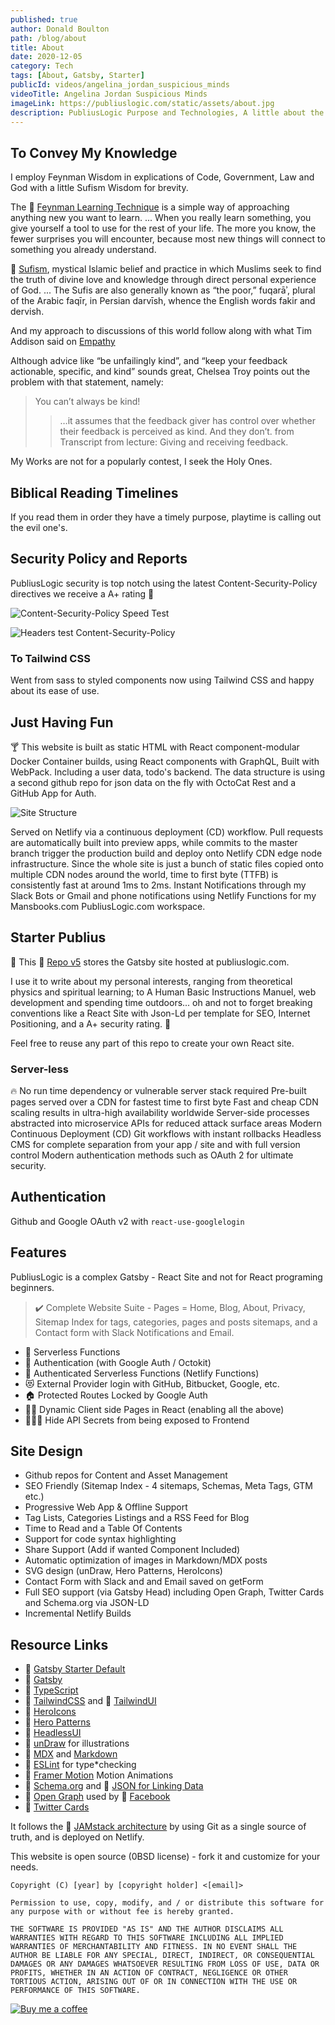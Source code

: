 ```yaml
---
published: true
author: Donald Boulton
path: /blog/about
title: About
date: 2020-12-05
category: Tech
tags: [About, Gatsby, Starter]
publicId: videos/angelina_jordan_suspicious_minds
videoTitle: Angelina Jordan Suspicious Minds
imageLink: https://publiuslogic.com/static/assets/about.jpg
description: PubliusLogic Purpose and Technologies, A little about the Author and some Internet programming tidbits.
---
```


## To Convey My Knowledge

I employ Feynman <Popper tooltipText="Wisdom Is the key to knowledge">Wisdom</Popper> in explications of Code, Government, Law and God with a little <Popper tooltipText="Wisdom according to Sufi">Sufism</Popper> Wisdom for brevity.

The 🔗 [Feynman Learning Technique](https://fs.blog/feynman-learning-technique/) is a simple way of approaching anything new you want to learn. ... When you really learn something, you give yourself a tool to use for the rest of your life. The more you know, the fewer surprises you will encounter, because most new things will connect to something you already understand.

🔗 [Sufism](https://www.theosophical.org/publications/quest-magazine/42-publications/quest-magazine/3894-sufi-practice), mystical Islamic belief and practice in which Muslims seek to find the truth of divine love and knowledge through direct personal experience of God. ... The Sufis are also generally known as “the poor,” fuqarāʾ, plural of the Arabic faqīr, in Persian darvīsh, whence the English words fakir and dervish.

And my approach to discussions of this world follow along with what Tim Addison said on [Empathy](https://tjaddison.com/blog/2021/12/dont-mistake-their-kindness-for-empathy/)

Although advice like “be unfailingly kind”, and “keep your feedback actionable, specific, and kind” sounds great, Chelsea Troy points out the problem with that statement, namely:

<Section>

> You can’t always be kind!
>
> > …it assumes that the feedback giver has control over whether their feedback is perceived as kind. And they don’t. from Transcript from lecture: Giving and receiving feedback.

My Works are not for a popularly contest, I seek the Holy Ones.

</Section>

## Biblical Reading Timelines

<Section>

If you read them in order they have a timely purpose, <Popper tooltipText="Something you do not need!">playtime</Popper> is calling out the evil one's.

</Section>

<Table />

## Security Policy and Reports

<Section>

PubliusLogic security is top notch using the latest Content-Security-Policy directives we receive a A+ rating 💯

</Section>

<Section>

![Content-Security-Policy Speed Test](../../../static/img/speed-test.jpg)

</Section>

<Section>

![Headers test Content-Security-Policy](../../../static/img/security-report.jpg)

</Section>

### To Tailwind CSS

<Section>

Went from sass to styled components now using Tailwind CSS and happy about its ease of use.

</Section>

## Just Having Fun

<Section>

🍸 This website is built as static HTML with React component-modular Docker Container builds, using React components
with GraphQL, Built with WebPack. Including a user data, todo's backend. The data structure is using a second github repo for json data on the fly with OctoCat Rest and a GitHub App for Auth.

</Section>

<Section>

![Site Structure](../../../static/img/site-driven1.png)

</Section>

<Section>

Served on Netlify via a continuous deployment (CD) workflow. Pull requests are automatically built into preview apps,
while commits to the master branch trigger the production build and deploy onto Netlify CDN edge node infrastructure.
Since the whole site is just a bunch of static files copied onto multiple CDN nodes around the world, time to first
byte (TTFB) is consistently fast at around 1ms to 2ms. Instant Notifications through my Slack Bots or Gmail and phone
notifications using Netlify Functions for my Mansbooks.com PubliusLogic.com workspace.

</Section>

## Starter Publius

🚀 This 🔗 [Repo v5](https://github.com/donaldboulton/publiuslogic.com-netlify/) stores the Gatsby site hosted at publiuslogic.com.

I use it to write about my personal interests, ranging from theoretical physics and spiritual learning; to A Human Basic Instructions Manuel, web development and spending time outdoors... oh and not to forget breaking conventions like a React Site with Json-Ld per template for SEO, Internet Positioning, and a A+ security rating. 💯

<Section>

Feel free to reuse any part of this repo to create your own React site.

</Section>

### Server-less

<Section>

🔥 No run time dependency or vulnerable server stack required Pre-built pages served over a CDN for fastest time to
first byte Fast and cheap CDN scaling results in ultra-high availability worldwide Server-side processes abstracted
into microservice APIs for reduced attack surface areas Modern Continuous Deployment (CD) Git workflows with instant
rollbacks Headless CMS for complete separation from your app / site and with full version control Modern authentication
methods such as OAuth 2 for ultimate security.

</Section>

## Authentication

Github and Google OAuth v2 with `react-use-googlelogin`

## Features

<SingleAccordion label='Site Features'>

PubliusLogic is a complex Gatsby - React Site and not for React programing beginners.

> ✔️ Complete Website Suite - Pages = Home, Blog, About, Privacy, Sitemap Index for tags, categories, pages and posts sitemaps, and a Contact form with Slack Notifications and Email.

- 🚋 Serverless Functions
- 🔏 Authentication (with Google Auth / Octokit)
- 🔐 Authenticated Serverless Functions (Netlify Functions)
- 😻 External Provider login with GitHub, Bitbucket, Google, etc.
- 🏠 Protected Routes Locked by Google Auth
- 👋🏼 Dynamic Client side Pages in React (enabling all the above)
- 🕵🏼‍♂️ Hide API Secrets from being exposed to Frontend

</SingleAccordion>

## Site Design

<SingleAccordion label='Site Design'>

- Github repos for Content and Asset Management
- SEO Friendly (Sitemap Index - 4 sitemaps, Schemas, Meta Tags, GTM etc.)
- Progressive Web App & Offline Support
- Tag Lists, Categories Listings and a RSS Feed for Blog
- Time to Read and a Table Of Contents
- Support for code syntax highlighting
- Share Support (Add if wanted Component Included)
- Automatic optimization of images in Markdown/MDX posts
- SVG design (unDraw, Hero Patterns, HeroIcons)
- Contact Form with Slack and and Email saved on getForm
- Full SEO support (via Gatsby Head) including Open Graph, Twitter Cards and Schema.org via JSON-LD
- Incremental Netlify Builds

</SingleAccordion>

## Resource Links

<SingleAccordion label='Site Resources'>

- 🔗 [Gatsby Starter Default](https://github.com/gatsbyjs/gatsby-starter-default)
- 🔗 [Gatsby](https://gatsbyjs.org)
- 🔗 [TypeScript](https://www.typescriptlang.org/)
- 🔗 [TailwindCSS](https://tailwindcss.com) and 🔗 [TailwindUI](https://tailwindui.com)
- 🔗 [HeroIcons](https://heroicons.com/)
- 🔗 [Hero Patterns](https://heropatterns.com/)
- 🔗 [HeadlessUI](https://headlessui.dev/)
- 🔗 [unDraw](https://undraw.co/) for illustrations
- 🔗 [MDX](https://mdxjs.com/) and [Markdown](https://www.markdownguide.org/)
- 🔗 [ESLint](https://eslint.org) for type\*checking
- 🔗 [Framer Motion](https://www.framer.com/motion/) Motion Animations
- 🔗 [Schema.org](https://schema.org/) and 🔗 [JSON for Linking Data](https://json-ld.org/)
- 🔗 [Open Graph](https://ogp.me/) used by 🔗 [Facebook](https://developers.facebook.com/docs/sharing/webmasters/#markup)
- 🔗 [Twitter Cards](https://developer.twitter.com/en/docs/twitter-for-websites/cards/overview/abouts-cards)

</SingleAccordion>

It follows the 🔗 [JAMstack architecture](https://jamstack.org) by using Git as a single source of truth, and is deployed
on Netlify.

<FindOutMore />

<Section>This website is open source (0BSD license) - fork it and customize for your needs.</Section>

<Section>

```git:title=OBSD-License {1,3,5}
Copyright (C) [year] by [copyright holder] <[email]>

Permission to use, copy, modify, and / or distribute this software for any purpose with or without fee is hereby granted.

THE SOFTWARE IS PROVIDED "AS IS" AND THE AUTHOR DISCLAIMS ALL WARRANTIES WITH REGARD TO THIS SOFTWARE INCLUDING ALL IMPLIED WARRANTIES OF MERCHANTABILITY AND FITNESS. IN NO EVENT SHALL THE AUTHOR BE LIABLE FOR ANY SPECIAL, DIRECT, INDIRECT, OR CONSEQUENTIAL DAMAGES OR ANY DAMAGES WHATSOEVER RESULTING FROM LOSS OF USE, DATA OR PROFITS, WHETHER IN AN ACTION OF CONTRACT, NEGLIGENCE OR OTHER TORTIOUS ACTION, ARISING OUT OF OR IN CONNECTION WITH THE USE OR PERFORMANCE OF THIS SOFTWARE.
```

</Section>

[![Buy me a coffee](../../../static/img/buy-me-a-coffee.jpg)](https://www.buymeacoffee.com/donaldboulton/w/3913)

<Cta />

<WavyHr className="mt-1 mb-1 text-wine-300" />
